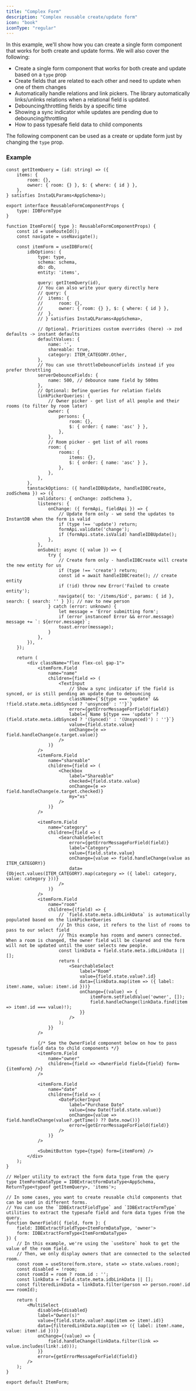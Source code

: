 ```yaml
---
title: "Complex Form"
description: "Complex reusable create/update form"
icon: "book"
iconType: "regular"
---
```


In this example, we'll show how you can create a single form component that works for both create and update forms. We will also cover the following:

- Create a single form component that works for both create and update based on a `type` prop
- Create fields that are related to each other and need to update when one of them changes
- Automatically handle relations and link pickers. The library automatically links/unlinks relations when a relational field is updated.
- Debouncing/throttling fields by a specific time
- Showing a sync indicator while updates are pending due to debouncing/throttling
- How to pass typesafe field data to child components

The following component can be used as a create or update form just by changing the `type` prop.

### Example

```tsx
const getItemQuery = (id: string) => ({
	items: {
		room: {},
		owner: { room: {} }, $: { where: { id } },
	},
} satisfies InstaQLParams<AppSchema>);

export interface ReusableFormComponentProps {
	type: IDBFormType
}

function ItemForm({ type }: ReusableFormComponentProps) {
	const id = useRouteId();
	const navigate = useNavigate();

	const itemForm = useIDBForm({
		idbOptions: {
			type: type,
			schema: schema,
			db: db,
			entity: 'items',

			query: getItemQuery(id),
			// You can also write your query directly here
			// query: {
			// 	items: {
			// 		room: {},
			// 		owner: { room: {} }, $: { where: { id } },
			// 	},
			// } satisfies InstaQLParams<AppSchema>,

			// Optional. Prioritizes custom overrides (here) -> zod defaults -> instant defaults
			defaultValues: {
				name: '',
				shareable: true,
				category: ITEM_CATEGORY.Other,
			},
			// You can use throttleDebounceFields instead if you prefer throttling
			serverDebounceFields: {
				name: 500, // debounce name field by 500ms
			},
			// Optional: Define queries for relation fields
			linkPickerQueries: {
				// Owner picker - get list of all people and their rooms (to filter by room later)
				owner: {
					persons: {
						room: {},
						$: { order: { name: 'asc' } },
					},
				},
				// Room picker - get list of all rooms
				room: {
					rooms: {
						items: {},
						$: { order: { name: 'asc' } },
					},
				},
			},
		},
		tanstackOptions: ({ handleIDBUpdate, handleIDBCreate, zodSchema }) => ({
			validators: { onChange: zodSchema },
			listeners: {
				onChange: ({ formApi, fieldApi }) => {
					// Update form only - we send the updates to InstantDB when the form is valid
					if (type !== 'update') return;
					formApi.validate('change');
					if (formApi.state.isValid) handleIDBUpdate();
				},
			},
			onSubmit: async ({ value }) => {
				try {
					// Create form only - handleIDBCreate will create the new entity for us
					if (type !== 'create') return;
					const id = await handleIDBCreate(); // create entity
					if (!id) throw new Error('Failed to create entity');
					navigate({ to: '/items/$id', params: { id }, search: { search: '' } }); // nav to new person
				} catch (error: unknown) {
					let message = 'Error submitting form';
					if (error instanceof Error && error.message) message += `: ${error.message}`;
					toast.error(message);
				}
			},
		}),
	});

	return (
		<div className="flex flex-col gap-1">
			<itemForm.Field
				name="name"
				children={field => (
					<TextInput
						// Show a sync indicator if the field is synced, or is still pending an update due to debouncing
						className={`${type === 'update' && !field.state.meta.idbSynced ? 'unsynced' : ''}`}
						error={getErrorMessageForField(field)}
						label={`Name ${type === 'update' ? (field.state.meta.idbSynced ? '(Synced)' : '(Unsynced)') : ''}`}
						value={field.state.value}
						onChange={e => field.handleChange(e.target.value)}
					/>
				)}
			/>
			<itemForm.Field
				name="shareable"
				children={field => (
					<Checkbox
						label="Shareable"
						checked={field.state.value}
						onChange={e => field.handleChange(e.target.checked)}
						my="xs"
					/>
				)}
			/>

			<itemForm.Field
				name="category"
				children={field => (
					<SearchableSelect
						error={getErrorMessageForField(field)}
						label="Category"
						value={field.state.value}
						onChange={value => field.handleChange(value as ITEM_CATEGORY)}
						data={Object.values(ITEM_CATEGORY).map(category => ({ label: category, value: category }))}
					/>
				)}
			/>
			<itemForm.Field
				name="room"
				children={(field) => {
					// `field.state.meta.idbLinkData` is automatically populated based on the linkPickerQueries
					// In this case, it refers to the list of rooms to pass to our select field
					// This example has rooms and owners connected. When a room is changed, the owner field will be cleared and the form will not be updated until the user selects new people.
					const linkData = field.state.meta.idbLinkData || [];
					return (
						<SearchableSelect
							label="Room"
							value={field.state.value?.id}
							data={linkData.map(item => ({ label: item!.name, value: item!.id }))}
							onChange={(value) => {
								itemForm.setFieldValue('owner', []);
								field.handleChange(linkData.find(item => item!.id === value)!);
							}}
						/>
					);
				}}
			/>

			{/* See the OwnerField component below on how to pass typesafe field data to child components */}
			<itemForm.Field
				name="owner"
				children={field => <OwnerField field={field} form={itemForm} />}
			/>

			<itemForm.Field
				name="date"
				children={field => (
					<DatePickerInput
						label="Purchase Date"
						value={new Date(field.state.value)}
						onChange={value => field.handleChange(value?.getTime() ?? Date.now())}
						error={getErrorMessageForField(field)}
					/>
				)}
			/>

			<SubmitButton type={type} form={itemForm} />
		</div>
	);
}

// Helper utility to extract the form data type from the query
type ItemFormDataType = IDBExtractFormDataType<AppSchema, ReturnType<typeof getItemQuery>, 'items'>;

// In some cases, you want to create reusable child components that can be used in different forms.
// You can use the `IDBExtractFieldType` and `IDBExtractFormType` utilities to extract the typesafe field and form data types from the query.
function OwnerField({ field, form }: {
	field: IDBExtractFieldType<ItemFormDataType, 'owner'>
	form: IDBExtractFormType<ItemFormDataType>
}) {
	// In this example, we're using the `useStore` hook to get the value of the room field.
	// Then, we only display owners that are connected to the selected room.
	const room = useStore(form.store, state => state.values.room);
	const disabled = !room;
	const roomId = room ? room.id : '';
	const linkData = field.state.meta.idbLinkData || [];
	const filteredLinkData = linkData.filter(person => person.room!.id === roomId);

	return (
		<MultiSelect
			disabled={disabled}
			label="Owner(s)"
			value={field.state.value?.map(item => item!.id)}
			data={filteredLinkData.map(item => ({ label: item!.name, value: item!.id }))}
			onChange={(value) => {
				field.handleChange(linkData.filter(link => value.includes(link!.id)));
			}}
			error={getErrorMessageForField(field)}
		/>
	);
}

export default ItemForm;
```
